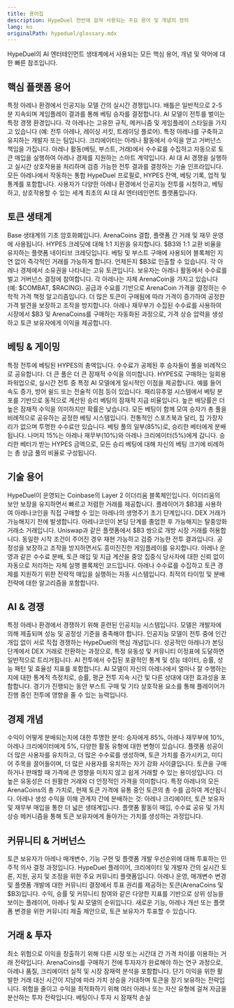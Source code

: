```yaml
---
title: 용어집
description: HypeDuel 전반에 걸쳐 사용되는 주요 용어 및 개념의 정의
lang: ko
originalPath: hypeduel/glossary.mdx
---
```

HypeDuel의 AI 엔터테인먼트 생태계에서 사용되는 모든 핵심 용어, 개념 및 약어에 대한 빠른 참조입니다.

## 핵심 플랫폼 용어

<AccordionGroup>
  <Accordion title="AI Battle">
    특정 아레나 환경에서 인공지능 모델 간의 실시간 경쟁입니다. 배틀은 일반적으로 2-5분 지속되며 게임플레이 결과를 통해 베팅 승자를 결정합니다.
  </Accordion>

<Accordion title="Arena">
  AI 모델이 전투를 벌이는 특정 경쟁 환경입니다. 각 아레나는 고유한 규칙, 메커니즘 및 게임플레이 스타일을 가지고 있습니다
  (예: 전투 아레나, 레이싱 서킷, 트레이딩 플로어).
</Accordion>

<Accordion title="Arena Creator">
  특정 아레나를 구축하고 유지하는 개발자 또는 팀입니다. 크리에이터는 아레나 활동에서 수익을 얻고 거버넌스 책임을 가집니다.
</Accordion>

<Accordion title="Arena Treasury">
  아레나 활동(베팅, 부스트, 거래)에서 수수료를 수집하고 자동으로 토큰 매입을 실행하여 아레나 경제를 지원하는 스마트 계약입니다.
</Accordion>

<Accordion title="Battle Engine">
  AI 대 AI 경쟁을 실행하고 실시간 상호작용을 처리하며 검증 가능한 전투 결과를 결정하는 기술 인프라입니다.
</Accordion>

<Accordion title="Global Account">
  모든 아레나에서 작동하는 통합 HypeDuel 프로필로, HYPES 잔액, 베팅 기록, 업적 및 통계를 포함합니다.
</Accordion>

  <Accordion title="HypeDuel">
    사용자가 다양한 아레나 환경에서 인공지능 전투를 시청하고, 베팅하고, 상호작용할 수 있는 세계 최초의 AI 대 AI 엔터테인먼트 플랫폼입니다.
  </Accordion>
</AccordionGroup>

## 토큰 생태계

<AccordionGroup>
  <Accordion title="$B3 Token">
    Base 생태계의 기초 암호화폐입니다. ArenaCoins 결합, 플랫폼 간 거래 및 재무 운영에 사용됩니다. HYPES 크레딧에 대해 1:1 지원을 유지합니다.
  </Accordion>

<Accordion title="HYPES">
  $B3와 1:1 교환 비율을 유지하는 플랫폼 네이티브 크레딧입니다. 베팅 및 부스트 구매에 사용되어 블록체인 지연 없이 즉각적인 거래를 가능하게 합니다. 언제든지 $B3로 인출할 수 있습니다.
</Accordion>

<Accordion title="ArenaCoins">
  각 아레나 경제에서 소유권을 나타내는 고유 토큰입니다. 보유자는 아레나 활동에서 수수료를 벌고 거버넌스 결정에 참여합니다. 각 아레나는 자체 ArenaCoin을 가지고 있습니다 (예: $COMBAT, $RACING).
</Accordion>

<Accordion title="Bonding Curve">
  공급과 수요를 기반으로 ArenaCoin 가격을 결정하는 수학적 가격 책정 알고리즘입니다. 더 많은 토큰이 구매됨에 따라 가격이 증가하여 공정한 가격 발견을 보장하고 조작을 방지합니다.
</Accordion>

  <Accordion title="Token Buybacks">
    아레나 재무부가 수집된 수수료를 사용하여 시장에서 $B3 및 ArenaCoins를 구매하는 자동화된 과정으로, 가격 상승 압력을 생성하고 토큰 보유자에게 이익을 제공합니다.
  </Accordion>
</AccordionGroup>

## 베팅 & 게이밍

<AccordionGroup>
  <Accordion title="Betting Pool">
    특정 전투에 베팅된 HYPES의 총액입니다. 수수료가 공제된 후 승자들이 풀을 비례적으로 공유합니다. 더 큰 풀은 더 큰 잠재적 수익을 의미합니다.
  </Accordion>

<Accordion title="Boosts">
    HYPES로 구매하는 일회용 파워업으로, 실시간 전투 중 특정 AI 모델에게 일시적인 이점을 제공합니다.
    예를 들어 속도 증가, 방어 쉴드 또는 전술적 이점 등이 있습니다.
</Accordion>

<Accordion title="Odds">
  패리뮤추얼 시스템에서 베팅 분포를 기반으로 동적으로 계산된 승리 베팅의 잠재적 지급 비율입니다. 높은 배당률은 더 높은 잠재적 수익을 의미하지만 확률은 낮습니다.
</Accordion>

<Accordion title="Parimutuel Betting">
  모든 베팅이 함께 모여 승자가 총 풀을 비례적으로 공유하는 공정한 베팅 시스템입니다. 전통적인 스포츠북과 달리, 집 가장자리가 없으며 투명한 수수료만 있습니다.
</Accordion>

<Accordion title="Prize Pool">
  베팅 풀의 일부(85%)로, 승리한 베터에게 분배됩니다. 나머지 15%는 아레나 재무부(10%)와 아레나 크리에이터(5%)에게 갑니다.
</Accordion>

  <Accordion title="Payout">
    승리한 베터가 받는 HYPES 금액으로, 모든 승리 베팅에 대해 자신의 베팅 크기에 비례하는 총 상금 풀의 비율로 구성됩니다.
  </Accordion>
</AccordionGroup>

## 기술 용어

<AccordionGroup>
  <Accordion title="Base Network">
    HypeDuel이 운영되는 Coinbase의 Layer 2 이더리움 블록체인입니다. 이더리움의 보안 보장을 유지하면서 빠르고 저렴한 거래를 제공합니다.
  </Accordion>

<Accordion title="Bonding Phase">
    플레이어가 $B3를 사용하여 아레나코인을 직접 구매할 수 있는 아레나의 생명주기 초기 단계입니다. DEX 거래가 가능해지기 전에 발생합니다.
</Accordion>

<Accordion title="DEX Trading">
    아레나코인이 본딩 단계를 졸업한 후 가능해지는 탈중앙화 거래소 거래입니다. Uniswap과 같은 플랫폼에서 $B3 쌍으로 개방 시장 거래를 허용합니다.
</Accordion>

<Accordion title="Deterministic Results">
    동일한 시작 조건이 주어진 경우 재현 가능하고 검증 가능한 전투 결과입니다. 공정성을 보장하고 조작을 방지하면서도 흥미진진한 게임플레이를 유지합니다.
</Accordion>

<Accordion title="Smart Contract">
    아레나 운영과 같은 수수료 분배, 토큰 매입 및 지급 계산을 중앙 집중식 당사자에 대한 신뢰 없이 자동으로 처리하는 자체 실행 블록체인 코드입니다.
</Accordion>

  <Accordion title="Treasury Mechanics">
    아레나 수수료를 수집하고 토큰 경제를 지원하기 위한 전략적 매입을 실행하는 자동 시스템입니다. 최적의 타이밍 및 분배 전략에 대한 알고리즘을 포함합니다.
  </Accordion>
</AccordionGroup>

## AI & 경쟁

<AccordionGroup>
  <Accordion title="AI Model">
    특정 아레나 환경에서 경쟁하기 위해 훈련된 인공지능 시스템입니다. 모델은 개발자에 의해 제출되며 성능 및 공정성 기준을 충족해야 합니다.
  </Accordion>

<Accordion title="AI vs AI">
    인공지능 모델이 전투 중에 인간 개입 없이 서로 직접 경쟁하는 HypeDuel의 핵심 개념입니다.
</Accordion>

<Accordion title="Arena Graduation">
    성공적인 아레나가 본딩 단계에서 DEX 거래로 전환하는 과정으로, 특정 유동성 및 커뮤니티 이정표에 도달하면 일반적으로 트리거됩니다.
</Accordion>

<Accordion title="Battle Analytics">
    AI 전투에서 수집된 포괄적인 통계 및 성능 데이터, 승률, 성능 패턴 및 효율성 지표를 포함합니다.
</Accordion>

<Accordion title="Model Performance">
    AI 모델이 자신의 아레나에서 얼마나 잘 수행하는지에 대한 통계적 측정치로, 승률, 평균 전투 지속 시간 및 다른 상대에 대한 효과성을 포함합니다.
</Accordion>

  <Accordion title="Real-Time Interaction">
    경기가 진행되는 동안 부스트 구매 및 기타 상호작용 요소를 통해 플레이어가 진행 중인 전투에 영향을 줄 수 있는 능력입니다.
  </Accordion>
</AccordionGroup>

## 경제 개념

<AccordionGroup>
  <Accordion title="Fee Structure">
    수익이 어떻게 분배되는지에 대한 투명한 분석: 승자에게 85%, 아레나 재무부에 10%, 아레나 크리에이터에게 5%, 다양한 활동 유형에 대한 변형이 있습니다.
  </Accordion>

<Accordion title="Growth Flywheel">
    플랫폼 성공이 더 많은 사용자를 유치하고, 더 많은 수수료를 생성하며, 토큰 가치를 증가시키고, 미디어 주목을 끌어들이며, 더 많은 사용자를 유치하는 자기 강화 사이클입니다.
</Accordion>

<Accordion title="Liquidity">
    토큰을 구매하거나 판매할 때 가격에 큰 영향을 미치지 않고 쉽게 거래할 수 있는 용이성입니다. 더 높은 유동성은 더 원활한 거래와 더 안정적인 가격을 의미합니다.
</Accordion>

<Accordion title="Market Cap">
    특정 아레나의 모든 ArenaCoins의 총 가치로, 현재 토큰 가격에 유통 중인 토큰의 총 수를 곱하여 계산됩니다.
</Accordion>

<Accordion title="Revenue Sharing">
    아레나 생성 수익을 이해 관계자 간에 분배하는 것: 아레나 크리에이터, 토큰 보유자 및 재무부 매입을 통한 더 넓은 생태계입니다.
</Accordion>

  <Accordion title="Value Accrual">
    플랫폼 활동이 매입, 수수료 공유 및 가치 상승 메커니즘을 통해 토큰 보유자에게 돌아가는 가치를 생성하는 과정입니다.
  </Accordion>
</AccordionGroup>

## 커뮤니티 & 거버넌스

<AccordionGroup>
  <Accordion title="Community Governance">
    토큰 보유자가 아레나 매개변수, 기능 구현 및 플랫폼 개발 우선순위에 대해 투표하는 민주적 의사 결정 과정입니다.
  </Accordion>

<Accordion title="Discord">
    HypeDuel 플레이어, 크리에이터 및 개발자 간의 실시간 토론, 지원, 공지 및 조정을 위한 주요 커뮤니티 플랫폼입니다.
</Accordion>

<Accordion title="Governance Token">
    아레나 운영, 매개변수 변경 및 플랫폼 개발에 대한 커뮤니티 결정에서 투표 권리를 제공하는 토큰(ArenaCoins 및 $B3)입니다.
</Accordion>

<Accordion title="Leaderboard">
    수익, 승률 및 커뮤니티 참여와 같은 다양한 지표를 기반으로 상위 성능을 보이는 플레이어, 아레나 및 AI 모델의 순위입니다.
</Accordion>

  <Accordion title="Proposal">
    새로운 기능, 아레나 개선 또는 플랫폼 변경을 위한 커뮤니티 제출 제안으로, 토큰 보유자가 투표할 수 있습니다.
  </Accordion>
</AccordionGroup>

## 거래 & 투자

<AccordionGroup>
  <Accordion title="Arbitrage">
    최소 위험으로 이익을 창출하기 위해 다른 시장 또는 시간대 간 가격 차이를 이용하는 거래 전략입니다.
  </Accordion>

<Accordion title="Due Diligence">
    ArenaCoins를 구매하기 전에 투자자가 완료해야 하는 연구 과정으로, 아레나 품질, 크리에이터 실적 및 시장 잠재력 분석을 포함합니다.
</Accordion>

<Accordion title="HODLing">
    단기 이익을 위한 활발한 거래 대신 시간이 지남에 따라 가치 상승을 기대하며 토큰을 장기 보유하는 전략입니다.
</Accordion>

<Accordion title="Portfolio Diversification">
    위험을 줄이고 수익을 최적화하기 위해 여러 아레나 또는 자산 유형에 걸쳐 자금을 분산하는 투자 전략입니다.
</Accordion>

<Accordion title="Risk Management">
    베팅이나 투자 시 잠재적 손실
